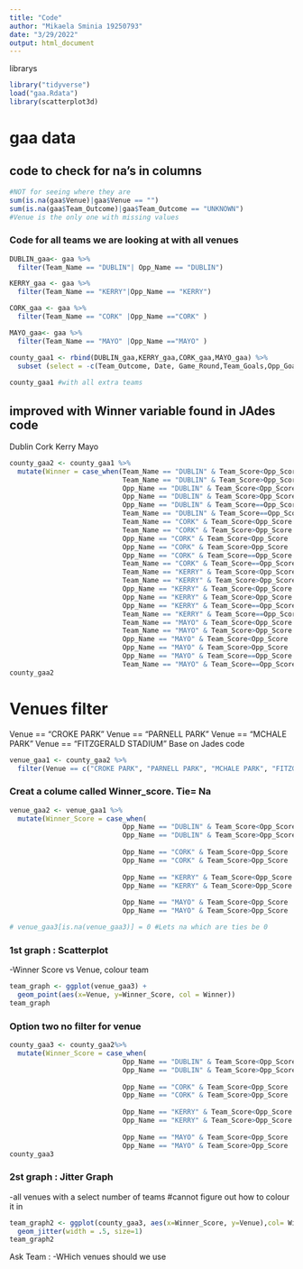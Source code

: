 ```yaml
---
title: "Code"
author: "Mikaela Sminia 19250793"
date: "3/29/2022"
output: html_document
---
```

librarys
```r
library("tidyverse")
load("gaa.Rdata")
library(scatterplot3d)
```

# gaa data

## code to check for na's in columns 
```r
#NOT for seeing where they are
sum(is.na(gaa$Venue)|gaa$Venue == "")
sum(is.na(gaa$Team_Outcome)|gaa$Team_Outcome == "UNKNOWN")
#Venue is the only one with missing values
```

### Code for all teams we are looking at with all venues
```r
DUBLIN_gaa<- gaa %>%
  filter(Team_Name == "DUBLIN"| Opp_Name == "DUBLIN")

KERRY_gaa <- gaa %>% 
  filter(Team_Name == "KERRY"|Opp_Name == "KERRY")

CORK_gaa <- gaa %>%  
  filter(Team_Name == "CORK" |Opp_Name =="CORK" )

MAYO_gaa<- gaa %>%
  filter(Team_Name == "MAYO" |Opp_Name =="MAYO" )

county_gaa1 <- rbind(DUBLIN_gaa,KERRY_gaa,CORK_gaa,MAYO_gaa) %>% 
  subset (select = -c(Team_Outcome, Date, Game_Round,Team_Goals,Opp_Goals,Team_Points, Opp_Points))#removes these things as do not plan to use them
  
county_gaa1 #with all extra teams

```

## improved with Winner variable found in JAdes code
Dublin
Cork
Kerry
Mayo
```r
  
county_gaa2 <- county_gaa1 %>%
  mutate(Winner = case_when(Team_Name == "DUBLIN" & Team_Score<Opp_Score ~ 'DUBLIN',
                            Team_Name == "DUBLIN" & Team_Score>Opp_Score  ~ 'OTHER TEAM',
                            Opp_Name == "DUBLIN" & Team_Score<Opp_Score  ~ 'DUBLIN',
                            Opp_Name == "DUBLIN" & Team_Score>Opp_Score  ~ 'OTHER TEAM',
                            Opp_Name == "DUBLIN" & Team_Score==Opp_Score  ~ 'TIE',
                            Team_Name == "DUBLIN" & Team_Score==Opp_Score  ~ 'TIE',
                            Team_Name == "CORK" & Team_Score<Opp_Score ~ 'CORK',
                            Team_Name == "CORK" & Team_Score>Opp_Score  ~ 'OTHER TEAM',
                            Opp_Name == "CORK" & Team_Score<Opp_Score  ~ 'CORK',
                            Opp_Name == "CORK" & Team_Score>Opp_Score  ~ 'OTHER TEAM',
                            Opp_Name == "CORK" & Team_Score==Opp_Score  ~ 'TIE',
                            Team_Name == "CORK" & Team_Score==Opp_Score  ~ 'TIE',
                            Team_Name == "KERRY" & Team_Score<Opp_Score ~ 'KERRY',
                            Team_Name == "KERRY" & Team_Score>Opp_Score  ~ 'OTHER TEAM',
                            Opp_Name == "KERRY" & Team_Score<Opp_Score  ~ 'KERRY',
                            Opp_Name == "KERRY" & Team_Score>Opp_Score  ~ 'OTHER TEAM',
                            Opp_Name == "KERRY" & Team_Score==Opp_Score  ~ 'TIE',
                            Team_Name == "KERRY" & Team_Score==Opp_Score  ~ 'TIE',
                            Team_Name == "MAYO" & Team_Score<Opp_Score ~ 'MAYO',
                            Team_Name == "MAYO" & Team_Score>Opp_Score  ~ 'OTHER TEAM',
                            Opp_Name == "MAYO" & Team_Score<Opp_Score  ~ 'MAYO',
                            Opp_Name == "MAYO" & Team_Score>Opp_Score  ~ 'OTHER TEAM',
                            Opp_Name == "MAYO" & Team_Score==Opp_Score  ~ 'TIE',
                            Team_Name == "MAYO" & Team_Score==Opp_Score  ~ 'TIE'))
county_gaa2
```
# Venues filter
Venue == "CROKE PARK"
Venue == "PARNELL PARK"
Venue == "MCHALE PARK"
Venue == "FITZGERALD STADIUM"
Base on Jades code
```r
venue_gaa1 <- county_gaa2 %>% 
  filter(Venue == c("CROKE PARK", "PARNELL PARK", "MCHALE PARK", "FITZGERALD STADIUM"))
```
### Creat a colume called Winner_score. Tie= Na
```r

venue_gaa2 <- venue_gaa1 %>% 
  mutate(Winner_Score = case_when(
                            Opp_Name == "DUBLIN" & Team_Score<Opp_Score  ~ Opp_Score,
                            Opp_Name == "DUBLIN" & Team_Score>Opp_Score  ~ Team_Score,
                            
                            Opp_Name == "CORK" & Team_Score<Opp_Score  ~ Opp_Score,
                            Opp_Name == "CORK" & Team_Score>Opp_Score  ~ Team_Score,
                            
                            Opp_Name == "KERRY" & Team_Score<Opp_Score  ~ Opp_Score,
                            Opp_Name == "KERRY" & Team_Score>Opp_Score  ~ Team_Score,
                            
                            Opp_Name == "MAYO" & Team_Score<Opp_Score  ~ Opp_Score,
                            Opp_Name == "MAYO" & Team_Score>Opp_Score  ~ Team_Score))

# venue_gaa3[is.na(venue_gaa3)] = 0 #Lets na which are ties be 0
```

### 1st graph : Scatterplot
-Winner Score vs Venue, colour team
```r
team_graph <- ggplot(venue_gaa3) + 
  geom_point(aes(x=Venue, y=Winner_Score, col = Winner))
team_graph
```

### Option two no filter for venue 
```r
county_gaa3 <- county_gaa2%>% 
  mutate(Winner_Score = case_when(
                            Opp_Name == "DUBLIN" & Team_Score<Opp_Score  ~ Opp_Score,
                            Opp_Name == "DUBLIN" & Team_Score>Opp_Score  ~ Team_Score,
                            
                            Opp_Name == "CORK" & Team_Score<Opp_Score  ~ Opp_Score,
                            Opp_Name == "CORK" & Team_Score>Opp_Score  ~ Team_Score,
                            
                            Opp_Name == "KERRY" & Team_Score<Opp_Score  ~ Opp_Score,
                            Opp_Name == "KERRY" & Team_Score>Opp_Score  ~ Team_Score,
                            
                            Opp_Name == "MAYO" & Team_Score<Opp_Score  ~ Opp_Score,
                            Opp_Name == "MAYO" & Team_Score>Opp_Score  ~ Team_Score))
county_gaa3
```
### 2st graph : Jitter Graph
-all venues with a select number of teams
#cannot figure out how to colour it in
```r
team_graph2 <- ggplot(county_gaa3, aes(x=Winner_Score, y=Venue),col= Winner)+
  geom_jitter(width = .5, size=1) 
team_graph2
```


Ask Team :
-WHich venues should we use